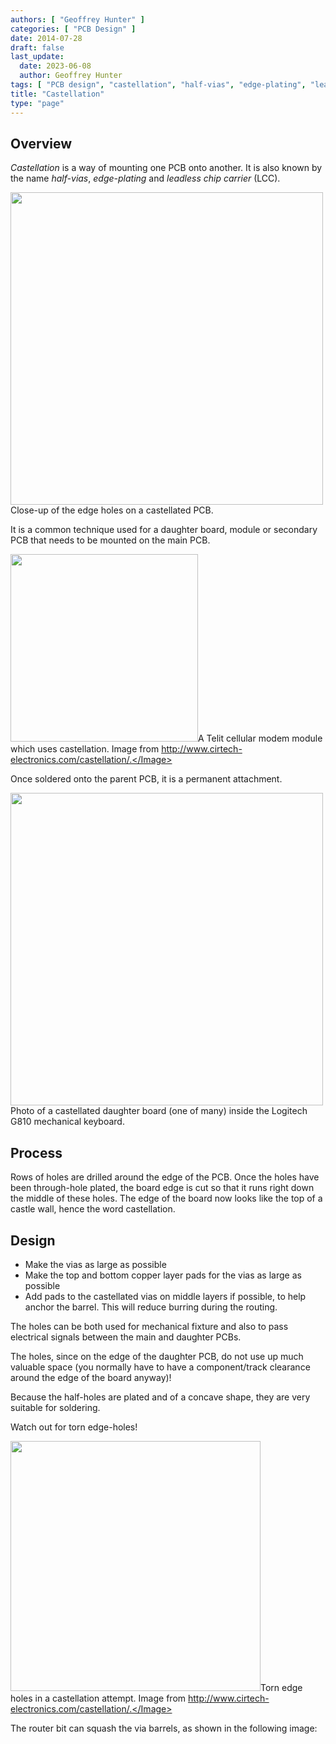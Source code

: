 ```yaml
---
authors: [ "Geoffrey Hunter" ]
categories: [ "PCB Design" ]
date: 2014-07-28
draft: false
last_update:
  date: 2023-06-08
  author: Geoffrey Hunter
tags: [ "PCB design", "castellation", "half-vias", "edge-plating", "leadless chip carrier", "LCC" ]
title: "Castellation"
type: "page"
---
```



## Overview

_Castellation_ is a way of mounting one PCB onto another. It is also known by the name _half-vias_, _edge-plating_ and _leadless chip carrier_ (LCC).


<Image src={castellation_close_up_of_edge_holes} width="500px">Close-up of the edge holes on a castellated PCB.</Image>

It is a common technique used for a daughter board, module or secondary PCB that needs to be mounted on the main PCB.


<Image src={castellation_photo_of_telit_module} width="300px">A Telit cellular modem module which uses castellation. Image from http://www.cirtech-electronics.com/castellation/.</Image>

Once soldered onto the parent PCB, it is a permanent attachment.


<Image src={castellated_daughter_board_logitech_keyboard} width="500px">Photo of a castellated daughter board (one of many) inside the Logitech G810 mechanical keyboard.</Image>

## Process

Rows of holes are drilled around the edge of the PCB. Once the holes have been through-hole plated, the board edge is cut so that it runs right down the middle of these holes. The edge of the board now looks like the top of a castle wall, hence the word castellation.

## Design

* Make the vias as large as possible
* Make the top and bottom copper layer pads for the vias as large as possible
* Add pads to the castellated vias on middle layers if possible, to help anchor the barrel. This will reduce burring during the routing.

The holes can be both used for mechanical fixture and also to pass electrical signals between the main and daughter PCBs.

The holes, since on the edge of the daughter PCB, do not use up much valuable space (you normally have to have a component/track clearance around the edge of the board anyway)!

Because the half-holes are plated and of a concave shape, they are very suitable for soldering.

Watch out for torn edge-holes!


<Image src={castellation_torn_edge_holes} width="400px">Torn edge holes in a castellation attempt. Image from http://www.cirtech-electronics.com/castellation/.</Image>

The router bit can squash the via barrels, as shown in the following image:
